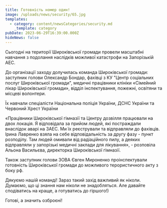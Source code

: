 ```yaml
---
title: Готовність номер один!
image: /uploads/news/security/65.jpg
templates:
  - category: content/newsCategories/security.md
    _template: category
pubDate: 2023-06-29T16:39:00.000Z
hideNews: false
---
```


Сьогодні на території Широківської громади провели масштабні навчання з подолання наслідків можливої катастрофи на Запорізькій АЕС.

До організації заходу долучилась команда Широківської громади: заступник голови Олександр Бондар, фахівці з КУ "Центр соціальних послуг Широківської громади", медичні працівники клініки «Сімейний лікар Широківської громади», відділ інспектування, пожежні, освітяни та місцеві волонтери. 

Їх навчали спеціалісти Національна поліція України, ДСНС України та Червоний Хрест України

«Працівники Широківської гімназії та Центру дозвілля працювали на двох локація. Я відповідала за прийом людей, які постраждали внаслідок аварі на ЗАЕС. Ми їх реєстрували та відправляли до фахівців. Ірина Лавренко взяла на себе відповідальність за другу фазу - пункт розподілу. Там людей омивали від радіаційного пилу, а деяких відправляли у запорізькі медичні заклади для лікування», - розповіла Альона Васильєва, директорка Широківської гімназії.

Також заступник голови ЗОВА Євген Мироненко проінспектували готовність Широківської громади до можливого терористичного акту з боку рф. 

Дякуємо нашій команді! Зараз такий захід важливий як ніколи. Думаємо, що ці знання нам ніколи не знадобляться. Але давайте сподіватись на краще, а готуватись до гіршого!)

Готові, а значить озброєні!





